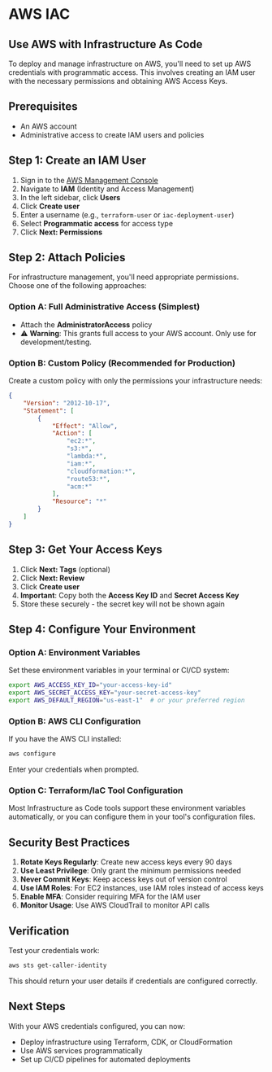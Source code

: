 # AWS IAC

## Use AWS with Infrastructure As Code

To deploy and manage infrastructure on AWS, you'll need to set up AWS credentials with programmatic access. This involves creating an IAM user with the necessary permissions and obtaining AWS Access Keys.

## Prerequisites

- An AWS account
- Administrative access to create IAM users and policies

## Step 1: Create an IAM User

1. Sign in to the [AWS Management Console](https://console.aws.amazon.com/)
2. Navigate to **IAM** (Identity and Access Management)
3. In the left sidebar, click **Users**
4. Click **Create user**
5. Enter a username (e.g., `terraform-user` or `iac-deployment-user`)
6. Select **Programmatic access** for access type
7. Click **Next: Permissions**

## Step 2: Attach Policies

For infrastructure management, you'll need appropriate permissions. Choose one of the following approaches:

### Option A: Full Administrative Access (Simplest)
- Attach the **AdministratorAccess** policy
- ⚠️ **Warning**: This grants full access to your AWS account. Only use for development/testing.

### Option B: Custom Policy (Recommended for Production)
Create a custom policy with only the permissions your infrastructure needs:

```json
{
    "Version": "2012-10-17",
    "Statement": [
        {
            "Effect": "Allow",
            "Action": [
                "ec2:*",
                "s3:*",
                "lambda:*",
                "iam:*",
                "cloudformation:*",
                "route53:*",
                "acm:*"
            ],
            "Resource": "*"
        }
    ]
}
```

## Step 3: Get Your Access Keys

1. Click **Next: Tags** (optional)
2. Click **Next: Review**
3. Click **Create user**
4. **Important**: Copy both the **Access Key ID** and **Secret Access Key**
5. Store these securely - the secret key will not be shown again

## Step 4: Configure Your Environment

### Option A: Environment Variables
Set these environment variables in your terminal or CI/CD system:

```bash
export AWS_ACCESS_KEY_ID="your-access-key-id"
export AWS_SECRET_ACCESS_KEY="your-secret-access-key"
export AWS_DEFAULT_REGION="us-east-1"  # or your preferred region
```

### Option B: AWS CLI Configuration
If you have the AWS CLI installed:

```bash
aws configure
```

Enter your credentials when prompted.

### Option C: Terraform/IaC Tool Configuration
Most Infrastructure as Code tools support these environment variables automatically, or you can configure them in your tool's configuration files.

## Security Best Practices

1. **Rotate Keys Regularly**: Create new access keys every 90 days
2. **Use Least Privilege**: Only grant the minimum permissions needed
3. **Never Commit Keys**: Keep access keys out of version control
4. **Use IAM Roles**: For EC2 instances, use IAM roles instead of access keys
5. **Enable MFA**: Consider requiring MFA for the IAM user
6. **Monitor Usage**: Use AWS CloudTrail to monitor API calls

## Verification

Test your credentials work:

```bash
aws sts get-caller-identity
```

This should return your user details if credentials are configured correctly.

## Next Steps

With your AWS credentials configured, you can now:
- Deploy infrastructure using Terraform, CDK, or CloudFormation
- Use AWS services programmatically
- Set up CI/CD pipelines for automated deployments